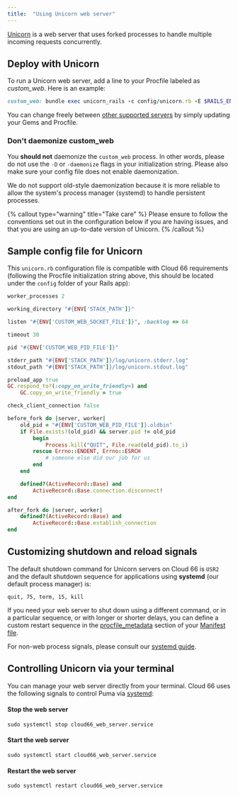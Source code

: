 ```yaml
---
title:  "Using Unicorn web server"
---
```


[Unicorn](https://yhbt.net/unicorn/README.html) is a web server that uses forked processes to handle multiple incoming requests concurrently.

## Deploy with Unicorn

To run a Unicorn web server, add a line to your Procfile labeled as *custom_web*. Here is an example:

```ruby
custom_web: bundle exec unicorn_rails -c config/unicorn.rb -E $RAILS_ENV
```

You can change freely between [other supported servers](/docs/servers/custom-web-servers) by simply updating your Gems and Procfile.

### Don't daemonize custom_web

You **should not** daemonize the `custom_web` process. In other words, please do not use the `-D` or `-daemonize` flags in your initialization string. Please also make sure your config file does not enable daemonization.

We do not support old-style daemonization because it is more reliable to allow the system's process manager (systemd) to handle persistent processes.

{% callout type="warning" title="Take care" %}
Please ensure to follow the conventions set out in the configuration below if you are having issues, and that you are using an up-to-date version of Unicorn.
{% /callout %}

## Sample config file for Unicorn

This `unicorn.rb` configuration file is compatible with Cloud 66 requirements (following the Procfile initialization string above, this should be located under the `config` folder of your Rails app):

```ruby
worker_processes 2

working_directory "#{ENV['STACK_PATH']}"

listen "#{ENV['CUSTOM_WEB_SOCKET_FILE']}", :backlog => 64

timeout 30

pid "#{ENV['CUSTOM_WEB_PID_FILE']}"

stderr_path "#{ENV['STACK_PATH']}/log/unicorn.stderr.log"
stdout_path "#{ENV['STACK_PATH']}/log/unicorn.stdout.log"

preload_app true
GC.respond_to?(:copy_on_write_friendly=) and
	GC.copy_on_write_friendly = true

check_client_connection false

before_fork do |server, worker|
	old_pid = "#{ENV['CUSTOM_WEB_PID_FILE']}.oldbin"
	if File.exists?(old_pid) && server.pid != old_pid
		begin
			Process.kill("QUIT", File.read(old_pid).to_i)
		rescue Errno::ENOENT, Errno::ESRCH
			# someone else did our job for us
		end
	end

	defined?(ActiveRecord::Base) and
		ActiveRecord::Base.connection.disconnect!
end

after_fork do |server, worker|
	defined?(ActiveRecord::Base) and
		ActiveRecord::Base.establish_connection
end
```

## Customizing shutdown and reload signals

The default shutdown command for Unicorn servers on Cloud 66 is `USR2` and the default shutdown sequence for applications using **systemd** (our default process manager) is:

```terminal
quit, 75, term, 15, kill
```

If you need your web server to shut down using a different command, or in a particular sequence, or with longer or shorter delays, you can define a custom restart sequence in the [procfile_metadata](/docs/manifest/building-a-manifest-file#processes) section of your [Manifest file](/docs/manifest/building-a-manifest-file#manifest-tutorial).

For non-web process signals, please consult our [systemd guide](/docs/servers/systemd#process-signals).

## Controlling Unicorn via your terminal

You can manage your web server directly from your terminal. Cloud 66 uses the following signals to control Puma via [systemd](/docs/servers/systemd):

#### Stop the web server
```shell
sudo systemctl stop cloud66_web_server.service
```

#### Start the web server

```shell
sudo systemctl start cloud66_web_server.service
```

#### Restart the web server

```shell
sudo systemctl restart cloud66_web_server.service
```
